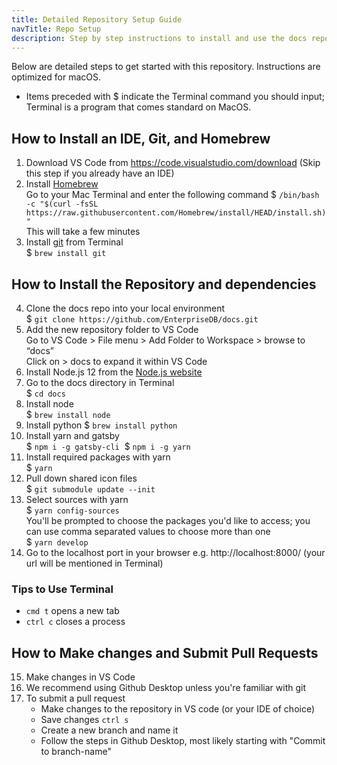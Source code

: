 ```yaml
---
title: Detailed Repository Setup Guide
navTitle: Repo Setup
description: Step by step instructions to install and use the docs repo
---
```


Below are detailed steps to get started with this repository. Instructions are optimized for macOS.
- Items preceded with $ indicate the Terminal command you should input; Terminal is a program that comes standard on MacOS.

## How to Install an IDE, Git, and Homebrew
1. Download VS Code from https://code.visualstudio.com/download (Skip this step if you already have an IDE)
2. Install [Homebrew](https://brew.sh/)  
    Go to your Mac Terminal and enter the following command
    $ `/bin/bash -c "$(curl -fsSL https://raw.githubusercontent.com/Homebrew/install/HEAD/install.sh)"`  
    This will take a few minutes
3. Install [git](https://git-scm.com/) from Terminal  
    $ `brew install git`

## How to Install the Repository and dependencies
4. Clone the docs repo into your local environment  
    $ `git clone https://github.com/EnterpriseDB/docs.git`  
5. Add the new repository folder to VS Code  
    Go to VS Code > File menu > Add Folder to Workspace > browse to “docs”  
    Click on > docs to expand it within VS Code
6. Install Node.js 12 from the [Node.js website](https://nodejs.org/en/download/)
7. Go to the docs directory in Terminal   
    $ `cd docs`
8. Install node   
    $ `brew install node`  
9. Install python
    $ `brew install python`  
10. Install yarn and gatsby  
    $ `npm i -g gatsby-cli`  
    $ `npm i -g yarn`
11. Install required packages with yarn  
    $ `yarn`
12. Pull down shared icon files  
    $ `git submodule update --init`
13. Select sources with yarn  
    $ `yarn config-sources`  
    You'll be prompted to choose the packages you'd like to access; you can use comma separated values to choose more than one  
    $ `yarn develop`  
14. Go to the localhost port in your browser e.g. http://localhost:8000/ (your url will be mentioned in Terminal)

### Tips to Use Terminal
- `cmd t` opens a new tab
- `ctrl c` closes a process

## How to Make changes and Submit Pull Requests
15. Make changes in VS Code
16. We recommend using Github Desktop unless you're familiar with git
17. To submit a pull request
    - Make changes to the repository in VS code (or your IDE of choice)
    - Save changes `ctrl s` 
    - Create a new branch and name it
    - Follow the steps in Github Desktop, most likely starting with "Commit to branch-name"
